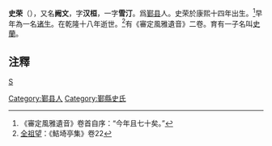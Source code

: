 '''史荣'''（{{bd|1674年||1752年}}），又名'''阙文'''，字'''汉桓'''，一字'''雪汀'''。爲[[鄞县|鄞县]]人。史荣於康熙十四年出生。<ref>《審定風雅遺音》卷首自序：“今年且七十矣。”</ref>早年為一名[[诸生|诸生]]。在乾隆十八年逝世。<ref>[[全祖望|全祖望]]：《鮚埼亭集》卷22</ref>有《審定風雅遺音》二卷。育有一子名叫[[史蘭|史蘭]]。

== 注釋 ==
{{reflist}}
{{清朝人物小作品}}
[[category:清朝作家|S]]
[[Category:鄞县人|Category:鄞县人]]
[[Category:鄞縣史氏|Category:鄞縣史氏]]